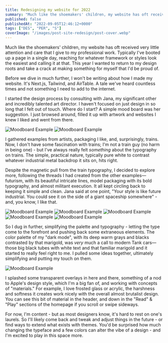 ```yaml
---
title: Redesigning my website for 2022
summary: "Much like the shoemakers' children, my website has oft received very little attention and care that I give to my professional work. This year I wanted to return to my design roots and take a crack at making something for myself that I'd be proud of."
published: false
publishedAt: "2022-09-05T12:46:12+0000"
tags: ["DES", "PER", "S"]
coverImage: "/images/post-site-redesign/post-cover.webp"
---
```


Much like the shoemakers' children, my website has oft received very little attention and care that I give to my professional work. Typically I've booted up a page in a single day, reaching for whatever framework or styles look the easiest and calling it at that. This year I wanted to return to my design roots and take a crack at making something for myself that I'd be proud of.

Before we dive in much further, I won't be writing about how I made my website. It's Next.js, Tailwind, and AirTable. A tale we've heard countless times and not something I need to add to the internet.

I started the design process by consulting with Jana, my significant other and incredibly talented art director. I haven't focused on just design in so long that I felt out of touch. Where do I start? A simple mood board was her suggestion. I just browsed around, filled it up with artwork and websites I knew I liked and went from there.

![Moodboard Example](/images/post-site-redesign/moodboard-1.webp)
![Moodboard Example](/images/post-site-redesign/moodboard-2.webp)

I gathered examples from artists, packaging I like, and, surprisingly, trains. Now, I don't have some fascination with trains; I'm not a train guy (no harm in being one) - but I've always really felt _something_ about the typography on trains. The simple, practical nature, typically pure white to contrast whatever industrial metal backdrop it sits on, hits right.

Despite the magnetic pull from the train typography, I decided to explore more, following the threads I had created from the other examples—futurism, with its beautiful intricate lines, model packaging with its bold typography, and almost militant execution. It all kept circling back to keeping it simple and clean. Jana said at one point, "Your style is like future industrial. You could see it on the side of a giant spaceship somewhere" - and, you know, I like that.

![Moodboard Example](/images/post-site-redesign/example-1.webp)
![Moodboard Example](/images/post-site-redesign/example-2.webp)
![Moodboard Example](/images/post-site-redesign/example-3.webp)
![Moodboard Example](/images/post-site-redesign/example-5.webp)
![Moodboard Example](/images/post-site-redesign/example-4.webp)

So I dug in further, simplifying the palette and typography - letting the type come to the forefront and pushing back some extraneous elements. The color palette of my "dark mode", with its deep warm grays and blacks contrasted by that marigold, was _very_ much a call to modern Tank cars—those big black tubes with white text and that familiar marigold and it started to really feel right to me. I pulled some ideas together, ultimately simplifying and putting my touch on them.

![Moodboard Example](/images/post-site-redesign/example-6.webp)

I splashed some transparent overlays in here and there, something of a nod to Apple's design style, which I'm a big fan of, and working with concepts of "materials." For example, I love frosted glass or acrylic, the harshness and softness it creates work nicely with the overall almost brutalist design. You can see this bit of material in the header, and down in the "Read" & "Play" sections of the homepage if you scroll or swipe sideways.

For now, I'm content - but as most designers know, it's hard to rest on one's laurels. So I'll likely come back and tweak and adjust things in the future - or find ways to extend what exists with themes. You'd be surprised how much changing the typeface and a few colors can alter the vibe of a design - and I'm excited to play in this space more.
